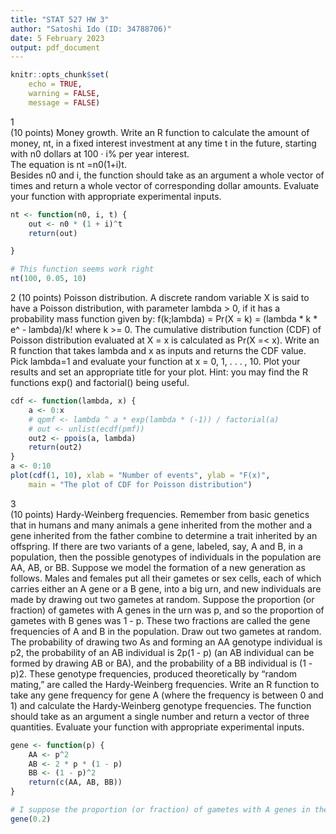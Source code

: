 ```yaml
---
title: "STAT 527 HW 3"
author: "Satoshi Ido (ID: 34788706)"
date: 5 February 2023
output: pdf_document
---
```

```r
knitr::opts_chunk$set(
    echo = TRUE,
    warning = FALSE,
    message = FALSE)
```


1\
(10 points) Money growth. Write an R function to calculate the amount of money, nt, in a fixed interest investment at any time t in the future, starting with n0 dollars at 100 · i% per year interest. \
The equation is nt =n0(1+i)t. \
Besides n0 and i, the function should take as an argument a whole vector of times and return a whole vector of corresponding dollar amounts. Evaluate your function with appropriate experimental inputs.
```r
nt <- function(n0, i, t) {
    out <- n0 * (1 + i)^t
    return(out)

}

# This function seems work right
nt(100, 0.05, 10)
```

2
(10 points) Poisson distribution. A discrete random variable X is said to have a Poisson distribution, with
parameter lambda > 0, if it has a probability mass function given by: f(k;lambda) = Pr(X = k) = (lambda * k * e^ - lambda)/k!
where k >= 0. The cumulative distribution function (CDF) of Poisson distribution evaluated at X = x is calculated as Pr(X =< x). 
Write an R function that takes lambda and x as inputs and returns the CDF value. Pick lambda=1 and evaluate your function at x = 0, 1, . . . , 10. 
Plot your results and set an appropriate title for your plot.
Hint: you may find the R functions exp() and factorial() being useful.
```r
cdf <- function(lambda, x) {
    a <- 0:x
    # qpmf <- lambda ^ a * exp(lambda * (-1)) / factorial(a)
    # out <- unlist(ecdf(pmf))
    out2 <- ppois(a, lambda)
    return(out2)
}
a <- 0:10
plot(cdf(1, 10), xlab = "Number of events", ylab = "F(x)",
    main = "The plot of CDF for Poisson distribution")
```

3\
(10 points) Hardy-Weinberg frequencies. Remember from basic genetics that in humans and many animals a gene inherited from the mother and a gene inherited from the father combine to determine a trait inherited by an offspring. If there are two variants of a gene, labeled, say, A and B, in a population, then the possible genotypes of individuals in the population are AA, AB, or BB.
Suppose we model the formation of a new generation as follows. Males and females put all their gametes or sex cells, each of which carries either an A gene or a B gene, into a big urn, and new individuals are made by drawing out two gametes at random. Suppose the proportion (or fraction) of gametes with A genes in the urn was p, and so the proportion of gametes with B genes was 1 - p. These two fractions are called the gene frequencies of A and B in the population.
Draw out two gametes at random. The probability of drawing two As and forming an AA genotype individual is p2, the probability of an AB individual is 2p(1 - p) (an AB individual can be formed by drawing AB or BA), and the probability of a BB individual is (1 - p)2. These genotype frequencies, produced theoretically by “random mating,” are called the Hardy-Weinberg frequencies.
Write an R function to take any gene frequency for gene A (where the frequency is between 0 and 1) and calculate the Hardy-Weinberg genotype frequencies. The function should take as an argument a single number and return a vector of three quantities. Evaluate your function with appropriate experimental inputs.
```r
gene <- function(p) {
    AA <- p^2
    AB <- 2 * p * (1 - p)
    BB <- (1 - p)^2
    return(c(AA, AB, BB))
}

# I suppose the proportion (or fraction) of gametes with A genes in the urn (p) is 0.2
gene(0.2)
```